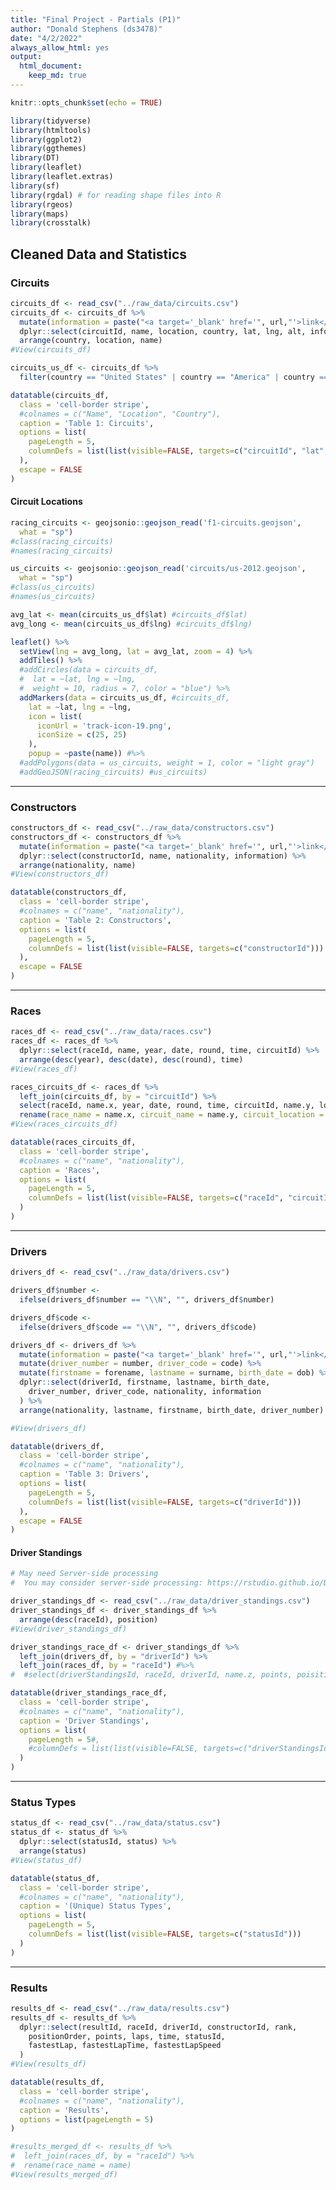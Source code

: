 ```yaml
---
title: "Final Project - Partials (P1)"
author: "Donald Stephens (ds3478)"
date: "4/2/2022"
always_allow_html: yes
output: 
  html_document:
    keep_md: true
---
```


```r
knitr::opts_chunk$set(echo = TRUE)
```

```r
library(tidyverse)
library(htmltools)
library(ggplot2)
library(ggthemes)
library(DT)
library(leaflet)
library(leaflet.extras)
library(sf)
library(rgdal) # for reading shape files into R
library(rgeos)
library(maps)
library(crosstalk)
```

## Cleaned Data and Statistics

### Circuits

```r
circuits_df <- read_csv("../raw_data/circuits.csv")
circuits_df <- circuits_df %>%
  mutate(information = paste("<a target='_blank' href='", url,"'>link</a>")) %>%
  dplyr::select(circuitId, name, location, country, lat, lng, alt, information) %>%
  arrange(country, location, name)
#View(circuits_df)

circuits_us_df <- circuits_df %>%
  filter(country == "United States" | country == "America" | country == "USA")

datatable(circuits_df,
  class = 'cell-border stripe',
  #colnames = c("Name", "Location", "Country"),
  caption = 'Table 1: Circuits',
  options = list(
    pageLength = 5,
    columnDefs = list(list(visible=FALSE, targets=c("circuitId", "lat", "lng", "alt")))
  ),
  escape = FALSE
)
```

#### Circuit Locations

```r
racing_circuits <- geojsonio::geojson_read('f1-circuits.geojson',
  what = "sp")
#class(racing_circuits)
#names(racing_circuits)

us_circuits <- geojsonio::geojson_read('circuits/us-2012.geojson',
  what = "sp")
#class(us_circuits)
#names(us_circuits)

avg_lat <- mean(circuits_us_df$lat) #circuits_df$lat)
avg_long <- mean(circuits_us_df$lng) #circuits_df$lng)

leaflet() %>%
  setView(lng = avg_long, lat = avg_lat, zoom = 4) %>%
  addTiles() %>%
  #addCircles(data = circuits_df,
  #  lat = ~lat, lng = ~lng,
  #  weight = 10, radius = 7, color = "blue") %>%
  addMarkers(data = circuits_us_df, #circuits_df,
    lat = ~lat, lng = ~lng,
    icon = list(
      iconUrl = 'track-icon-19.png',
      iconSize = c(25, 25)
    ),
    popup = ~paste(name)) #%>%
  #addPolygons(data = us_circuits, weight = 1, color = "light gray")
  #addGeoJSON(racing_circuits) #us_circuits)
```

<hr />

### Constructors

```r
constructors_df <- read_csv("../raw_data/constructors.csv")
constructors_df <- constructors_df %>%
  mutate(information = paste("<a target='_blank' href='", url,"'>link</a>")) %>%
  dplyr::select(constructorId, name, nationality, information) %>%
  arrange(nationality, name)
#View(constructors_df)

datatable(constructors_df,
  class = 'cell-border stripe',
  #colnames = c("name", "nationality"),
  caption = 'Table 2: Constructors',
  options = list(
    pageLength = 5,
    columnDefs = list(list(visible=FALSE, targets=c("constructorId")))
  ),
  escape = FALSE
)
```

<hr />

### Races

```r
races_df <- read_csv("../raw_data/races.csv")
races_df <- races_df %>%
  dplyr::select(raceId, name, year, date, round, time, circuitId) %>%
  arrange(desc(year), desc(date), desc(round), time)
#View(races_df)

races_circuits_df <- races_df %>%
  left_join(circuits_df, by = "circuitId") %>%
  select(raceId, name.x, year, date, round, time, circuitId, name.y, location, country) %>%
  rename(race_name = name.x, circuit_name = name.y, circuit_location = location, circuit_country = country)
#View(races_circuits_df)

datatable(races_circuits_df,
  class = 'cell-border stripe',
  #colnames = c("name", "nationality"),
  caption = 'Races',
  options = list(
    pageLength = 5,
    columnDefs = list(list(visible=FALSE, targets=c("raceId", "circuitId")))
  )
)
```

<hr />

### Drivers

```r
drivers_df <- read_csv("../raw_data/drivers.csv")

drivers_df$number <-
  ifelse(drivers_df$number == "\\N", "", drivers_df$number)

drivers_df$code <-
  ifelse(drivers_df$code == "\\N", "", drivers_df$code)

drivers_df <- drivers_df %>%
  mutate(information = paste("<a target='_blank' href='", url,"'>link</a>")) %>%
  mutate(driver_number = number, driver_code = code) %>%
  mutate(firstname = forename, lastname = surname, birth_date = dob) %>%
  dplyr::select(driverId, firstname, lastname, birth_date,
    driver_number, driver_code, nationality, information
  ) %>%
  arrange(nationality, lastname, firstname, birth_date, driver_number)

#View(drivers_df)

datatable(drivers_df,
  class = 'cell-border stripe',
  #colnames = c("name", "nationality"),
  caption = 'Table 3: Drivers',
  options = list(
    pageLength = 5,
    columnDefs = list(list(visible=FALSE, targets=c("driverId")))
  ),
  escape = FALSE
)
```

#### Driver Standings

```r
# May need Server-side processing
#  You may consider server-side processing: https://rstudio.github.io/DT/server.html

driver_standings_df <- read_csv("../raw_data/driver_standings.csv")
driver_standings_df <- driver_standings_df %>%
  arrange(desc(raceId), position)
#View(driver_standings_df)

driver_standings_race_df <- driver_standings_df %>%
  left_join(drivers_df, by = "driverId") %>%
  left_join(races_df, by = "raceId") #%>%
#  #select(driverStandingsId, raceId, driverId, name.z, points, poisition, wins)

datatable(driver_standings_race_df,
  class = 'cell-border stripe',
  #colnames = c("name", "nationality"),
  caption = 'Driver Standings',
  options = list(
    pageLength = 5#,
    #columnDefs = list(list(visible=FALSE, targets=c("driverStandingsId, raceId")))
  )
)
```

<hr />

### Status Types
```r
status_df <- read_csv("../raw_data/status.csv")
status_df <- status_df %>%
  dplyr::select(statusId, status) %>%
  arrange(status)
#View(status_df)

datatable(status_df,
  class = 'cell-border stripe',
  #colnames = c("name", "nationality"),
  caption = '(Unique) Status Types',
  options = list(
    pageLength = 5,
    columnDefs = list(list(visible=FALSE, targets=c("statusId")))
  )
)
```

<hr />

### Results

```r
results_df <- read_csv("../raw_data/results.csv")
results_df <- results_df %>%
  dplyr::select(resultId, raceId, driverId, constructorId, rank,
    positionOrder, points, laps, time, statusId,
    fastestLap, fastestLapTime, fastestLapSpeed
  )
#View(results_df)

datatable(results_df,
  class = 'cell-border stripe',
  #colnames = c("name", "nationality"),
  caption = 'Results',
  options = list(pageLength = 5)
)
```

```r
#results_merged_df <- results_df %>%
#  left_join(races_df, by = "raceId") %>%
#  rename(race_name = name)
#View(results_merged_df)
```